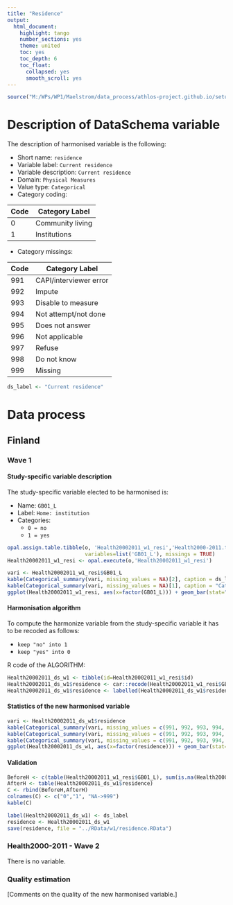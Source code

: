 ```yaml
---
title: "Residence"
output:
  html_document:
    highlight: tango
    number_sections: yes
    theme: united
    toc: yes
    toc_depth: 6
    toc_float:
      collapsed: yes
      smooth_scroll: yes
---
```



```r
source("M:/WPs/WP1/Maelstrom/data_process/athlos-project.github.io/setup_ania.r")
```

# Description of DataSchema variable

The description of harmonised variable is the following:

* Short name: `residence`
* Variable label: `Current residence`
* Variable description: `Current residence`
* Domain: `Physical Measures`
* Value type: `Categorical`
* Category coding:

**Code** | **Category Label**
-------- | ------------------
0        | Community living
1        | Institutions

* Category missings: 

**Code** | **Category Label**
----| ------------------
991 | CAPI/interviewer error
992 | Impute
993 | Disable to measure
994 | Not attempt/not done
995 | Does not answer
996 | Not applicable
997 | Refuse
998 | Do not know
999 | Missing

```r
ds_label <- "Current residence"
```

# Data process

## Finland

### Wave 1 

#### Study-specific variable description

The study-specific variable elected to be harmonised is:

* Name: `GB01_L`
* Label: `Home: institution`
* Categories: 
    + `0 = no`
    + `1 = yes`

```r
opal.assign.table.tibble(o, 'Health20002011_w1_resi','Health2000-2011.t00_athlos_2017_02_23',
                         variables=list('GB01_L'), missings = TRUE)
Health20002011_w1_resi <- opal.execute(o,'Health20002011_w1_resi')
```

```r
vari <- Health20002011_w1_resi$GB01_L
kable(Categorical_summary(vari, missing_values = NA)[2], caption = ds_label)
kable(Categorical_summary(vari, missing_values = NA)[1], caption = "Category")
ggplot(Health20002011_w1_resi, aes(x=factor(GB01_L))) + geom_bar(stat="count", width=0.4, fill="steelblue") + xlab("Residence in institution") + ylab("Frequency")
```

#### Harmonisation algorithm
To compute the harmonize variable from the study-specific variable it has to be recoded as follows:

* `keep "no" into 1`
* `keep "yes" into 0`

R code of the ALGORITHM:

```r
Health20002011_ds_w1 <- tibble(id=Health20002011_w1_resi$id)
Health20002011_ds_w1$residence <- car::recode(Health20002011_w1_resi$GB01_L, "NA=999")
Health20002011_ds_w1$residence <- labelled(Health20002011_ds_w1$residence, labels = c("Community living"=0, "Institutions"=1, "Missing"=999, "Do not know"=998, "Refuse"=997, "Not applicable"=996, "Does not answer"=995,  "Not attempt not done"=994, "Disable to measure"=993, "Impute"=992, "CAPI interviewer error"=991))
```


#### Statistics of the new harmonised variable
```r
vari <- Health20002011_ds_w1$residence 
kable(Categorical_summary(vari, missing_values = c(991, 992, 993, 994, 995, 996, 997, 998, 999))[3], caption = ds_label) 
kable(Categorical_summary(vari, missing_values = c(991, 992, 993, 994, 995, 996, 997, 998, 999))[1], caption = "Category")
kable(Categorical_summary(vari, missing_values = c(991, 992, 993, 994, 995, 996, 997, 998, 999))[2], caption = "Type of missing")
ggplot(Health20002011_ds_w1, aes(x=factor(residence))) + geom_bar(stat="count", width=0.4, fill="steelblue") + xlab("Residence") + ylab("Frequency")
```

#### Validation
```r
BeforeH <- c(table(Health20002011_w1_resi$GB01_L), sum(is.na(Health20002011_w1_resi$GB01_L)))
AfterH <- table(Health20002011_ds_w1$residence)
C <- rbind(BeforeH,AfterH)
colnames(C) <- c("0","1", "NA->999")
kable(C)
```


```r
label(Health20002011_ds_w1) <- ds_label
residence <- Health20002011_ds_w1
save(residence, file = "../RData/w1/residence.RData")
```






### Health2000-2011 - Wave 2 

There is no variable. 


### Quality estimation
[Comments on the quality of the new harmonised variable.]




